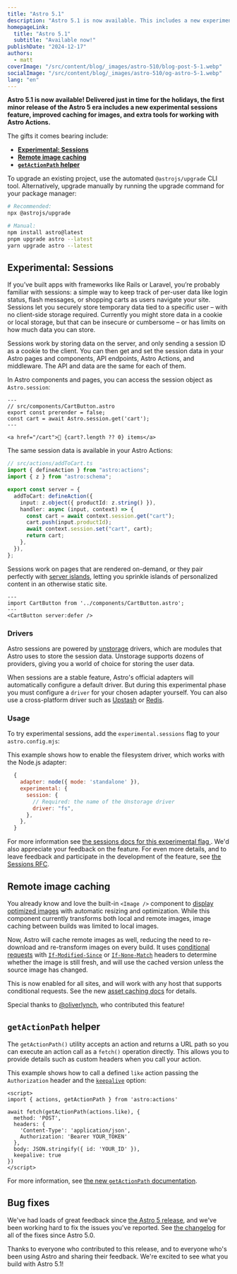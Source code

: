 ```yaml
---
title: "Astro 5.1"
description: "Astro 5.1 is now available. This includes a new experimental sessions feature, improved caching for images, and new tools for building Astro Actions."
homepageLink:
  title: "Astro 5.1"
  subtitle: "Available now!"
publishDate: "2024-12-17"
authors:
  - matt
coverImage: "/src/content/blog/_images/astro-510/blog-post-5-1.webp"
socialImage: "/src/content/blog/_images/astro-510/og-astro-5-1.webp"
lang: "en"
---
```



**Astro 5.1 is now available! Delivered just in time for the holidays, the first minor release of the Astro 5 era includes a new experimental sessions feature, improved caching for images, and extra tools for working with Astro Actions.**

The gifts it comes bearing include:

- [**Experimental: Sessions**](#experimental-sessions)
- [**Remote image caching**](#remote-image-caching)
- [**`getActionPath` helper**](#getactionpath-helper)


To upgrade an existing project, use the automated `@astrojs/upgrade` CLI tool. Alternatively, upgrade manually by running the upgrade command for your package manager:

```sh
# Recommended:
npx @astrojs/upgrade

# Manual:
npm install astro@latest
pnpm upgrade astro --latest
yarn upgrade astro --latest
```


## Experimental: Sessions

If you’ve built apps with frameworks like Rails or Laravel, you’re probably familiar with sessions: a simple way to keep track of per-user data like login status, flash messages, or shopping carts as users navigate your site. Sessions let you securely store temporary data tied to a specific user – with no client-side storage required. Currently you might store data in a cookie or local storage, but that can be insecure or cumbersome – or has limits on how much data you can store. 

Sessions work by storing data on the server, and only sending a session ID as a cookie to the client. You can then get and set the session data in your Astro pages and components, API endpoints, Astro Actions, and middleware. The API and data are the same for each of them. 

In Astro components and pages, you can access the session object as `Astro.session`:

```astro 
---
// src/components/CartButton.astro
export const prerender = false;
const cart = await Astro.session.get('cart');
---

<a href="/cart">🛒 {cart?.length ?? 0} items</a>
```
The same session data is available in your Astro Actions:

```ts {9,11}
// src/actions/addToCart.ts
import { defineAction } from "astro:actions";
import { z } from "astro:schema";

export const server = {
  addToCart: defineAction({
    input: z.object({ productId: z.string() }),
    handler: async (input, context) => {
      const cart = await context.session.get("cart");
      cart.push(input.productId);
      await context.session.set("cart", cart);
      return cart;
    },
  }),
};
```

Sessions work on pages that are rendered on-demand, or they pair perfectly with [server islands](https://docs.astro.build/en/concepts/islands/#server-islands), letting you sprinkle islands of personalized content in an otherwise static site.

```astro
---
import CartButton from '../components/CartButton.astro';
---
<CartButton server:defer />
```

### Drivers

Astro sessions are powered by [unstorage](https://unstorage.unjs.io/) drivers, which are modules that Astro uses to store the session data. Unstorage supports dozens of providers, giving you a world of choice for storing the user data.

 When sessions are a stable feature, Astro's official adapters will automatically configure a default driver. But during this experimental phase you must configure a `driver` for your chosen adapter yourself. You can also use a cross-platform driver such as [Upstash](https://unstorage.unjs.io/drivers/upstash) or [Redis](https://unstorage.unjs.io/drivers/redis).

### Usage

To try experimental sessions, add the `experimental.sessions` flag to your `astro.config.mjs`:

This example shows how to enable the filesystem driver, which works with the Node.js adapter:

```js title="astro.config.mjs" ins={4-8}
  {
    adapter: node({ mode: 'standalone' }),
    experimental: {
      session: {
        // Required: the name of the Unstorage driver
        driver: "fs",
      },
    },
  }
```

For more information see [the sessions docs for this experimental flag ](https://docs.astro.build/en/reference/experimental-flags/sessions/). We'd also appreciate your feedback on the feature. For even more details, and to leave feedback and participate in the development of the feature, see [the Sessions RFC](https://github.com/withastro/roadmap/pull/1055).

## Remote image caching

You already know and love the built-in `<Image />` component to [display optimized images](https://docs.astro.build/en/guides/images/#display-optimized-images-with-the-image--component) with automatic resizing and optimization. While this component currently transforms both local and remote images, image caching between builds was limited to local images. 

Now, Astro will cache remote images as well, reducing the need to re-download and re-transform images on every build. It uses [conditional requests](https://developer.mozilla.org/en-US/docs/Web/HTTP/Conditional_requests#conditional_headers) with [`If-Modified-Since`](https://developer.mozilla.org/en-US/docs/Web/HTTP/Headers/If-Modified-Since) or [`If-None-Match`](https://developer.mozilla.org/en-US/docs/Web/HTTP/Headers/If-None-Match) headers to determine whether the image is still fresh, and will use the cached version unless the source image has changed. 

This is now enabled for all sites, and will work with any host that supports conditional requests. See the new [asset caching docs](https://docs.astro.build/en/guides/images/#asset-caching) for details. 

Special thanks to [@oliverlynch](https://github.com/oliverlynch), who contributed this feature!

## `getActionPath` helper

The `getActionPath()` utility accepts an action and returns a URL path so you can execute an action call as a `fetch()` operation directly. This allows you to provide details such as custom headers when you call your action.

This example shows how to call a defined `like` action passing the `Authorization` header and the [`keepalive`](https://developer.mozilla.org/en-US/docs/Web/API/Request/keepalive) option:

```astro title="src/components/my-component.astro" {8,11}
<script>
import { actions, getActionPath } from 'astro:actions'

await fetch(getActionPath(actions.like), {
  method: 'POST',
  headers: {
    'Content-Type': 'application/json',
    Authorization: 'Bearer YOUR_TOKEN'
  },
  body: JSON.stringify({ id: 'YOUR_ID' }),
  keepalive: true
})
</script>
```

For more information, see [the new `getActionPath` documentation](https://docs.astro.build/en/reference/modules/astro-actions/#getactionpath).

## Bug fixes
We've had loads of great feedback since [the Astro 5 release](https://astro.build/blog/astro-5), and we've been working hard to fix the issues you've reported. See [the changelog](https://github.com/withastro/astro/blob/main/packages/astro/CHANGELOG.md) for all of the fixes since Astro 5.0.

Thanks to everyone who contributed to this release, and to everyone who's been using Astro and sharing their feedback. We're excited to see what you build with Astro 5.1!
